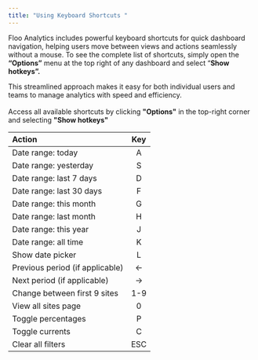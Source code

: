 ```yaml
---
title: "Using Keyboard Shortcuts "
---
```


Floo Analytics includes powerful keyboard shortcuts for quick dashboard navigation, helping users move between views and actions seamlessly without a mouse. To see the complete list of shortcuts, simply open the **“Options”** menu at the top right of any dashboard and select “**Show hotkeys”.**

This streamlined approach makes it easy for both individual users and teams to manage analytics with speed and efficiency.\
\
Access all available shortcuts by clicking **"Options"** in the top-right corner and selecting **"Show hotkeys"**

| **Action**                      | **Key** |
| :------------------------------ | :-----: |
| Date range: today               | A       |
| Date range: yesterday           | S       |
| Date range: last 7 days         | D       |
| Date range: last 30 days        | F       |
| Date range: this month          | G       |
| Date range: last month          | H       |
| Date range: this year           | J       |
| Date range: all time            | K       |
| Show date picker                | L       |
| Previous period (if applicable) | ←       |
| Next period (if applicable)     | →       |
| Change between first 9 sites    | 1-9     |
| View all sites page             | 0       |
| Toggle percentages              | P       |
| Toggle currents                 | C       |
| Clear all filters               | ESC     |